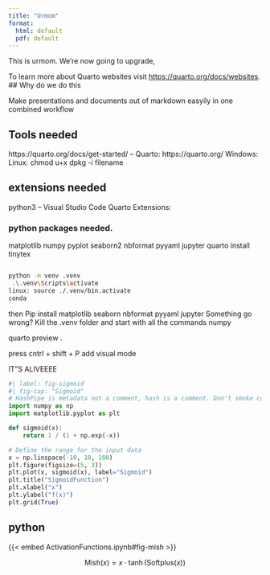 ```yaml
---
title: "Urmom"
format: 
  html: default
  pdf: default
---
```


This is urmom.
We're now going to upgrade, 

To learn more about Quarto websites visit <https://quarto.org/docs/websites>.
## Why do we do this

Make presentations and documents out of markdown easyily in one combined workflow

## Tools needed
https://quarto.org/docs/get-started/
-- Quarto:  https://quarto.org/
    Windows: 
    Linux: 
    chmod u+x 
    dpkg -i filename

## extensions needed

python3
-- Visual Studio Code Quarto Extensions: 

### python packages needed.
matplotlib  numpy  pyplot seaborn2 nbformat pyyaml jupyter 
quarto install tinytex
```bash

python -m venv .venv
 .\.venv\Scripts\activate
linux: source ./.venv/bin.activate 
conda 
```
then Pip install matplotlib seaborn nbformat pyyaml jupyter 
Something go wrong? Kill the .venv folder and start with all the commands
numpy

quarto preview .

press cntrl + shift + P 
add visual mode


IT"S ALIVEEEE

```python
#| label: fig-sigmoid
#| fig-cap: "Sigmoid"
# HashPipe is metadata not a comment, hash is a comment. Don't smoke comments.
import numpy as np
import matplotlib.pyplot as plt

def sigmoid(x):
    return 1 / (1 + np.exp(-x))

# Define the range for the input data
x = np.linspace(-10, 10, 100)
plt.figure(figsize=(5, 3))
plt.plot(x, sigmoid(x), label="Sigmoid")
plt.title("SigmoidFunction")
plt.xlabel("x")
plt.ylabel("f(x)")
plt.grid(True) 
```

## python

{{< embed ActivationFunctions.ipynb#fig-mish >}}

$$
\text{Mish}(x) = x \cdot \tanh(\text{Softplus}(x))
$$
